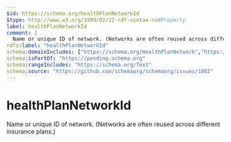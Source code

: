 ```yaml
---
$id: https://schema.org/healthPlanNetworkId
$type: http://www.w3.org/1999/02/22-rdf-syntax-ns#Property
label: healthPlanNetworkId
comment: |
  Name or unique ID of network. (Networks are often reused across different insurance plans.)
rdfs:label: "healthPlanNetworkId"
schema:domainIncludes: ["https://schema.org/HealthPlanNetwork","https://schema.org/MedicalOrganization"]
schema:isPartOf: "https://pending.schema.org"
schema:rangeIncludes: "https://schema.org/Text"
schema:source: "https://github.com/schemaorg/schemaorg/issues/1062"
---
```


# healthPlanNetworkId

Name or unique ID of network. (Networks are often reused across different insurance plans.)

